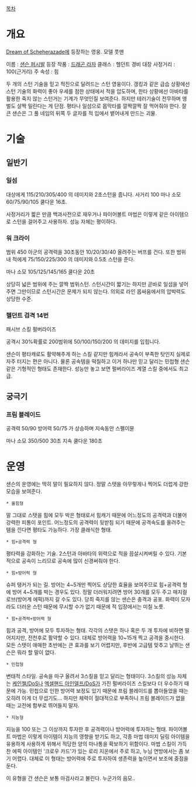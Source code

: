 [[목차]]
= 개요 =

[[Dream of Scheherazade]]에 등장하는 영웅. 모델 풋맨

이름 : [[샌슨 퍼시발]]
등장 작품 : [[드래곤 라자]]
클래스 : 헬던트 경비 대장
사정거리 : 100(근거리)
주 속성 : 힘

두 개의 스턴 기술을 믿고 적진으로 달려드는 스턴 영웅이다. 갱킹과 같은 급습 상황에선 스턴 기술의 화력이 좋아 우세를 점한 상태에서 적을 압도하며, 한타 상황에선 아바타를 활용한 죽지 않는 스턴거는 기계가 무엇인질 보여준다. 하지만 테러기술이 전무하며 앵벌도 살짝 밀린다는 게 단점. 평타나 일섬으로 몹막타를 깔짝깔짝 잘 먹어줘야 한다. 잘 큰 샌슨은 그 풀 네임의 뒤쪽 두 글자를 적 입에서 뱉어내게 만드는 괴물.


= 기술 =

== 일반기 ==

=== 일섬 ===
대상에게 115/210/305/400 의 데미지와 2초스턴을 줍니다.
사거리 100 마나 소모  60/75/90/105  쿨다운 16초.

사정거리가 짧은 만큼 백과사전으로 재우거나 파이어볼트 마법은 이렇게 같은 아이템으로 스턴을 걸어주고 사용하자. 성능 자체는 평이하다.


=== 워 크라이 ===

범위 450 아군의 공격력을  30초동안 10/20/30/40 올려주는 버프를 건다.
또한 범위내 적에게 75/150/225/300 의 데미지와 0.5초 스턴을 준다.

마나 소모 105/125/145/165   쿨다운 20초

상당히 넓은 범위에 주는 깔짝 범위스턴. 스턴시간이 짧기는 하지만 곧바로 일섬을 넣어주면 그만이므로 스턴시간은 문제가 되지 않는다. 의외로 라인 몹싸움에서의 압박력도 상당한 수준.

=== 헬던트 검격 14번 ===
패시브 스킬 펄버라이즈

공격시 30%확률로 200범위에 50/100/150/200 의 데미지를 입힙니다.

샌슨이 평타캐로도 활약해주게 하는 스킬 같지만 힘캐라서 공속이 부족한 탓인지 실제로 자주 터지는 편은 아니다. 물론 공속템을 떡칠하고 이거 하나만 믿고 달리는 민첩형 샌슨 같은 기형적인 형태도 존재한다. 성능만 놓고 보면 펄버라이즈 계열 스킬 중에서도 최고급.


== 궁극기 ==

=== 프림 블레이드 ===
공격력 50/90 방어력 50/75 가 상승하며 지속동안 스펠이뮨

마나 소모  350/500  30초 지속  쿨다운 180초


= 운영 =

샌슨의 운영에는 딱히 말이 필요하지 않다. 정말 스탯을 아무렇게나 찍어도 더럽게 강한 모습을 보여준다.

 * 올힘형
말 그대로 스탯을 힘에 모두 박은 형태로서 힘캐기 때문에 어느정도의 공격력과 더불어 강력한 피통이 포인트. 어느정도의 공격력이 뒷받침 되기 때문에 공격속도를 올려주는 템을 낀다면 평타도 가능하다. 가장 클래식한 형태.

 * 힘+공격력 형
평타력을 강화하는 기술. 2스턴과 아바타의 위력으로 적을 끔살시켜버릴 수 있다. 기본적으로 공속이 느리므로 공속에 많이 신경써줘야 한다.

 * 힘+방어력 형
슈퍼 탱커가 되는 길. 방어는 4~5개만 찍어도 상당한 효율을 보여주므로 힘+공격력 형에 방어 4~5개를 박는 경우도 있다. 정말 더러워지려면 방어 30개를 모두 주고 매지컬 로브(방어계 에픽)까지 갈 수도 있다. 당최 죽지를 않는 샌슨은 충격과 공포. 화력이 모자라도 더러운 스턴 때문에 무시할 수가 없기 때문에 적 입장에서는 미칠 노릇.

 * 힘+공격력+방어력 형
힘과 공격, 방어에 모두 투자하는 형태. 각각의 스탯은 하나 혹은 두 개 투자에 비하면 떨어지지만, 전천후로 활약할 수 있다. 대체로 방어력을 10~15개 찍고 공격을 중시한다. 모든 스탯이 애매한 초반에는 큰 효과를 보기 어렵지만, 후반에 고급템 맞추고 날뛰는 샌슨은 뭐라 할 말이 없다.

 * 민첩형
변태적 스타일. 공속을 마구 올려서 3스킬을 믿고 달리는 형태이다. 3스킬의 성능 자체는 [[케인첼/DoS]]나 [[엑셀핸드 아인델프/DoS]]가 가진 펄버라이즈 스킬보다 더 우수하기 때문에 가능. 민첩으로 인한 방어력 보정도 있기 때문에 프림 블레이드를 뽑아들었을 때는 오히려 이게 더 무섭기도... 하지만 체력이 절대적으로 부족하니 프림 블레이드가 없을 때는 교전에 함부로 뛰어들지 말자.

 * 지능형
지능을 100 또는 그 이상까지 투자한 후 공격력이나 방어력에 투자하는 형태. 파이어볼트 마법은 이렇게 아이템이 지능의 영향을 받기도 하고, 각종 마법 데미지 딜링 아이템을 유용하게 사용하게 위해서 적당한 양의 마나통을 확보하기 위함이다. 마법 스킬이 가득찬 에픽 아이템인 '크로우 카드'가 있는 로리 지온에서 주로 하고, 누님 연방에서는 좀 보기 어렵다. 대체로 이 형태는 방어력에 주로 투자하여 생존력을 높이면서 보조에 중점을 둔다.

이 유형을 간 샌슨은 보통 마검사라고 불린다. 누군가의 음모..
